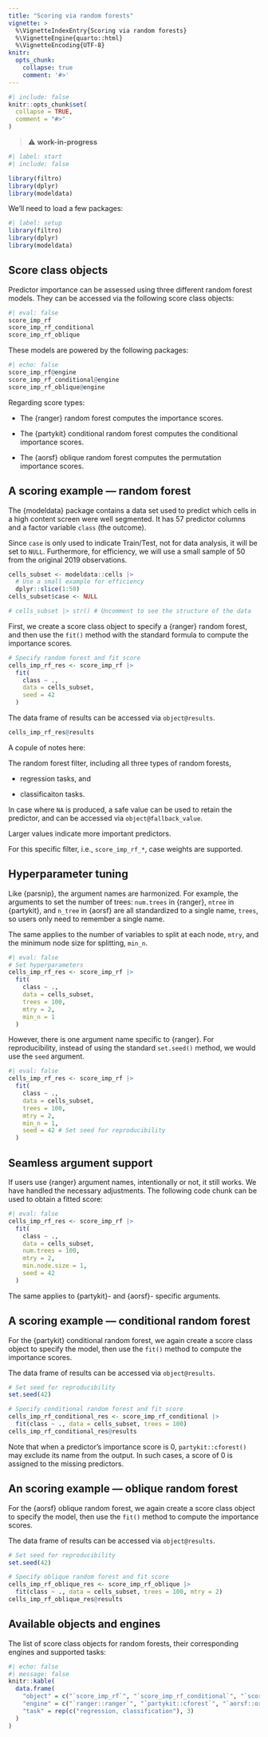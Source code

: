 ```yaml
---
title: "Scoring via random forests"
vignette: >
  %\VignetteIndexEntry{Scoring via random forests}
  %\VignetteEngine{quarto::html}
  %\VignetteEncoding{UTF-8}
knitr:
  opts_chunk:
    collapse: true
    comment: '#>'
---
```


```r
#| include: false
knitr::opts_chunk$set(
  collapse = TRUE,
  comment = "#>"
)
```

> ⚠️ **work-in-progress**

```r
#| label: start
#| include: false

library(filtro)
library(dplyr)
library(modeldata)
```

We'll need to load a few packages: 

```r
#| label: setup
library(filtro)
library(dplyr)
library(modeldata)
```

## Score class objects

Predictor importance can be assessed using three different random forest models. They can be accessed via the following score class objects:

```r
#| eval: false
score_imp_rf
score_imp_rf_conditional
score_imp_rf_oblique
```

These models are powered by the following packages:

```r
#| echo: false
score_imp_rf@engine
score_imp_rf_conditional@engine
score_imp_rf_oblique@engine
```

Regarding score types:

- The {ranger} random forest computes the importance scores.

- The {partykit} conditional random forest computes the conditional importance scores.

- The {aorsf} oblique random forest computes the permutation importance scores.

## A scoring example — random forest 

The {modeldata} package contains a data set used to predict which cells in a high content screen were well segmented. It has 57 predictor columns and a factor variable `class` (the outcome). 

Since `case` is only used to indicate Train/Test, not for data analysis, it will be set to `NULL`. Furthermore, for efficiency, we will use a small sample of 50 from the original 2019 observations.

```r
cells_subset <- modeldata::cells |> 
  # Use a small example for efficiency
  dplyr::slice(1:50)
cells_subset$case <- NULL

# cells_subset |> str() # Uncomment to see the structure of the data
```

First, we create a score class object to specify a {ranger} random forest, and then use the `fit()` method with the standard formula to compute the importance scores.

```r
# Specify random forest and fit score
cells_imp_rf_res <- score_imp_rf |>
  fit(
    class ~ .,
    data = cells_subset, 
    seed = 42 
  )
```

The data frame of results can be accessed via `object@results`. 

```r
cells_imp_rf_res@results
```

A copule of notes here: 

The random forest filter, including all three types of random forests, 

- regression tasks, and

- classificaiton tasks.

In case where `NA` is produced, a safe value can be used to retain the predictor, and can be accessed via `object@fallback_value`. 

Larger values indicate more important predictors. 

For this specific filter, i.e., `score_imp_rf_*`, case weights are supported. 

## Hyperparameter tuning

Like {parsnip}, the argument names are harmonized. For example, the arguments to set the number of trees: `num.trees` in {ranger}, `ntree` in {partykit}, and `n_tree` in {aorsf} are all standardized to a single name, `trees`, so users only need to remember a single name. 

The same applies to the number of variables to split at each node, `mtry`, and the minimum node size for splitting, `min_n`.

```r
#| eval: false
# Set hyperparameters
cells_imp_rf_res <- score_imp_rf |>
  fit(
    class ~ .,
    data = cells_subset,     
    trees = 100, 
    mtry = 2,
    min_n = 1
  )
```

However, there is one argument name specific to {ranger}. For reproducibility, instead of using the standard `set.seed()` method, we would use the `seed` argument.

```r
#| eval: false
cells_imp_rf_res <- score_imp_rf |>
  fit(
    class ~ .,
    data = cells_subset,     
    trees = 100,
    mtry = 2,
    min_n = 1, 
    seed = 42 # Set seed for reproducibility
  )
```

## Seamless argument support

If users use {ranger} argument names, intentionally or not, it still works. We have handled the necessary adjustments. The following code chunk can be used to obtain a fitted score: 

```r
#| eval: false
cells_imp_rf_res <- score_imp_rf |>
  fit(
    class ~ .,
    data = cells_subset,     
    num.trees = 100,
    mtry = 2,
    min.node.size = 1, 
    seed = 42 
  )
```

The same applies to {partykit}- and {aorsf}- specific arguments. 

## A scoring example — conditional random forest 

For the {partykit} conditional random forest, we again create a score class object to specify the model, then use the `fit()` method to compute the importance scores.

The data frame of results can be accessed via `object@results`. 

```r
# Set seed for reproducibility
set.seed(42)

# Specify conditional random forest and fit score
cells_imp_rf_conditional_res <- score_imp_rf_conditional |>
  fit(class ~ ., data = cells_subset, trees = 100)
cells_imp_rf_conditional_res@results
```

Note that when a predictor’s importance score is 0, `partykit::cforest()` may exclude its name from the output. In such cases, a score of 0 is assigned to the missing predictors.

## An scoring example — oblique random forest 

For the {aorsf} oblique random forest, we again create a score class object to specify the model, then use the `fit()` method to compute the importance scores.

The data frame of results can be accessed via `object@results`. 

```r
# Set seed for reproducibility
set.seed(42)

# Specify oblique random forest and fit score
cells_imp_rf_oblique_res <- score_imp_rf_oblique |>
  fit(class ~ ., data = cells_subset, trees = 100, mtry = 2)
cells_imp_rf_oblique_res@results
```

## Available objects and engines

The list of score class objects for random forests, their corresponding engines and supported tasks:

```r
#| echo: false
#| message: false
knitr::kable(
  data.frame(
    "object" = c("`score_imp_rf`", "`score_imp_rf_conditional`", "`score_imp_rf_oblique`"),
    "engine" = c("`ranger::ranger`", "`partykit::cforest`", "`aorsf::orsf`"),
    "task" = rep(c("regression, classification"), 3)
  )
)

```

